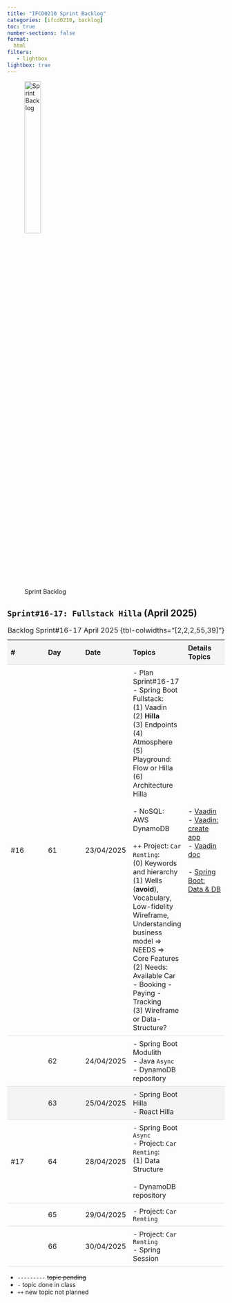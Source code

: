 ```yaml
---
title: "IFCD0210 Sprint Backlog"
categories: [ifcd0210, backlog]
toc: true
number-sections: false
format:
  html
filters:
   - lightbox
lightbox: true
---
```


<style>

.heatMap th { background:  #f4f4f4;}
tr:nth-child(3) {background-color: #f4f4f4;}
th, td {
  padding: 8px;
  text-align: left;
  border-bottom: 1px solid #ddd;
}

tr:hover {background-color:  #f4f4f4;}

</style>

![Sprint Backlog](/images/home/backlog.jpg){width="30%"}

<div class="heatMap">

::: {.column-page-right}


##  ``Sprint#16-17: Fullstack Hilla`` (April 2025)

| # | Day | Date | Topics |  Details Topics |
| -- | -- | -- | -- | -- |
| #16 | 61 | 23/04/2025 |  - Plan Sprint#16-17 </br>  - Spring Boot Fullstack: </br>  (1) Vaadin </br>  (2) **Hilla**   </br>  (3) Endpoints  </br>  (4) Atmosphere  </br> (5) Playground: Flow or Hilla </br> (6) Architecture Hilla </br></br> - NoSQL: AWS DynamoDB   </br> </br> ++ Project: `Car Renting`: </br> (0) Keywords and hierarchy </br> (1) Wells (**avoid**), Vocabulary, Low-fidelity Wireframe, Understanding business model => NEEDS => Core Features </br> (2) Needs: Available Car - Booking - Paying - Tracking </br> (3) Wireframe or Data-Structure? |  - [Vaadin](https://vaadin.com/){.external target='_blank'}  </br>  - [Vaadin: create app](https://start.vaadin.com/app){.external target='_blank'}  <br> - [Vaadin doc](https://vaadin.com/docs/latest/getting-started){.external target='_blank'}  </br> </br>  - [Spring Boot: Data & DB](/springboot/boot-concepts-data.qmd){.external target='_blank'}|
| | 62 | 24/04/2025 | - Spring Boot Modulith </br>  - Java `Async` </br>  - DynamoDB repository  | |
| | 63 | 25/04/2025 | - Spring Boot Hilla </br>   - React Hilla  | |
| #17 | 64 | 28/04/2025 | - Spring Boot `Async` </br> - Project: `Car Renting`: </br> (1) Data Structure  </br> </br>  - DynamoDB repository | |
| | 65 | 29/04/2025 | - Project: `Car Renting` </br>  | |
| | 66 | 30/04/2025 | - Project: `Car Renting` </br> - Spring Session | |
: Backlog Sprint#16-17 April 2025 {tbl-colwidths="[2,2,2,55,39]"}
:::

</div>

::: {.callout-note}
- `---------` <s>topic pending</s>
- `-` topic done in class
- `++` new topic not planned
:::


